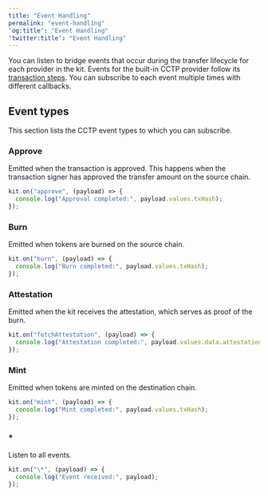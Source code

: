 ```yaml
---
title: "Event Handling"
permalink: "event-handling"
'og:title': "Event Handling"
'twitter:title': "Event Handling"
---
```


You can listen to bridge events that occur during the transfer lifecycle for
each provider in the kit. Events for the built-in CCTP provider follow its
[transaction steps](/bridge-kit/references/error-recovery-and-troubleshooting#transaction-steps-overview).
You can subscribe to each event multiple times with different callbacks.

## Event types

This section lists the CCTP event types to which you can subscribe.

### Approve

Emitted when the transaction is approved. This happens when the transaction
signer has approved the transfer amount on the source chain.

```typescript Typescript
kit.on("approve", (payload) => {
  console.log("Approval completed:", payload.values.txHash);
});
```

### Burn

Emitted when tokens are burned on the source chain.



```typescript Typescript
kit.on("burn", (payload) => {
  console.log("Burn completed:", payload.values.txHash);
});
```

### Attestation

Emitted when the kit receives the attestation, which serves as proof of the
burn.



```typescript Typescript
kit.on("fetchAttestation", (payload) => {
  console.log("Attestation completed:", payload.values.data.attestation);
});
```

### Mint

Emitted when tokens are minted on the destination chain.



```typescript Typescript
kit.on("mint", (payload) => {
  console.log("Mint completed:", payload.values.txHash);
});
```

### \*

Listen to all events.



```typescript Typescript
kit.on("\*", (payload) => {
  console.log("Event received:", payload);
});
```